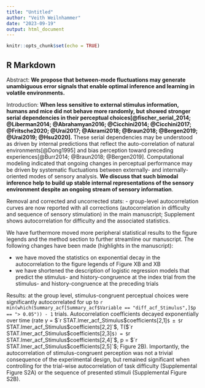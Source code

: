 ```yaml
---
title: "Untitled"
author: "Veith Weilnhammer"
date: "2023-09-19"
output: html_document
---
```


```r
knitr::opts_chunk$set(echo = TRUE)
```

## R Markdown

Abstract: **We propose that between-mode fluctuations may generate unambiguous error signals that enable optimal inference and learning in volatile environments.**

Introduction: **When less sensitive to external stimulus information, humans and mice did not behave more randomly, but showed stronger serial dependencies in their perceptual choices[@fischer_serial_2014; @Liberman2014; @Abrahamyan2016; @Cicchini2014; @Cicchini2017; @Fritsche2020; @Urai2017; @Akrami2018; @Braun2018; @Bergen2019; @Urai2019; @Hsu2020].** These serial dependencies may be understood as driven by internal predictions that reflect the auto-correlation of natural environments[@Dong1995] and bias perception toward preceding experiences[@Burr2014; @Braun2018; @Bergen2019]. Computational modeling indicated that ongoing changes in perceptual performance may be driven by systematic fluctuations between externally- and internally-oriented modes of sensory analysis. **We discuss that such bimodal inference help to build up stable internal representations of the sensory environment despite an ongoing stream of sensory information**.

Removal and corrected and uncorrected stats:
- group-level autocorrelation curves are now reported with all corrections (autocorrelation in difficulty and sequence of sensory stimulation) in the main manuscript; Supplement shows autocorrelation for difficulty and the associated statistics. 

We have furthermore moved more peripheral statistical results to the figure legends and the method section to further streamline our manuscript. The following changes have been made (highlights in the manuscript): 

- we have moved the statistics on exponential decay in the autocorrelation to the figure legends of Figure XB and XB
- we have shortened the description of logistic regression models that predict the stimulus- and history-congruence at the index trial from the stimulus- and history-congruence at the preceding trials


Results: 
at the group level, stimulus-congruent perceptual choices were significantly autocorrelated for up to `r min(which(Summary_acf[Summary_acf$Variable == "diff_acf_Stimulus",]$p == "> 0.05")) - 1` trials. Autocorrelation coefficients decayed exponentially over time (rate $\gamma$ = $`r STAT.lmer_acf_Stimulus$coefficients[2,1]`$ ± $`r STAT.lmer_acf_Stimulus$coefficients[2,2]`$, T($`r STAT.lmer_acf_Stimulus$coefficients[2,3]`$) = $`r STAT.lmer_acf_Stimulus$coefficients[2,4]`$, p = $`r STAT.lmer_acf_Stimulus$coefficients[2,5]`$; Figure 2B). Importantly, the autocorrelation of stimulus-congruent perception was not a trivial consequence of the experimental design, but remained significant when controlling for the trial-wise autocorrelation of task difficulty (Supplemental Figure S2A) or the sequence of presented stimuli (Supplemental Figure S2B).